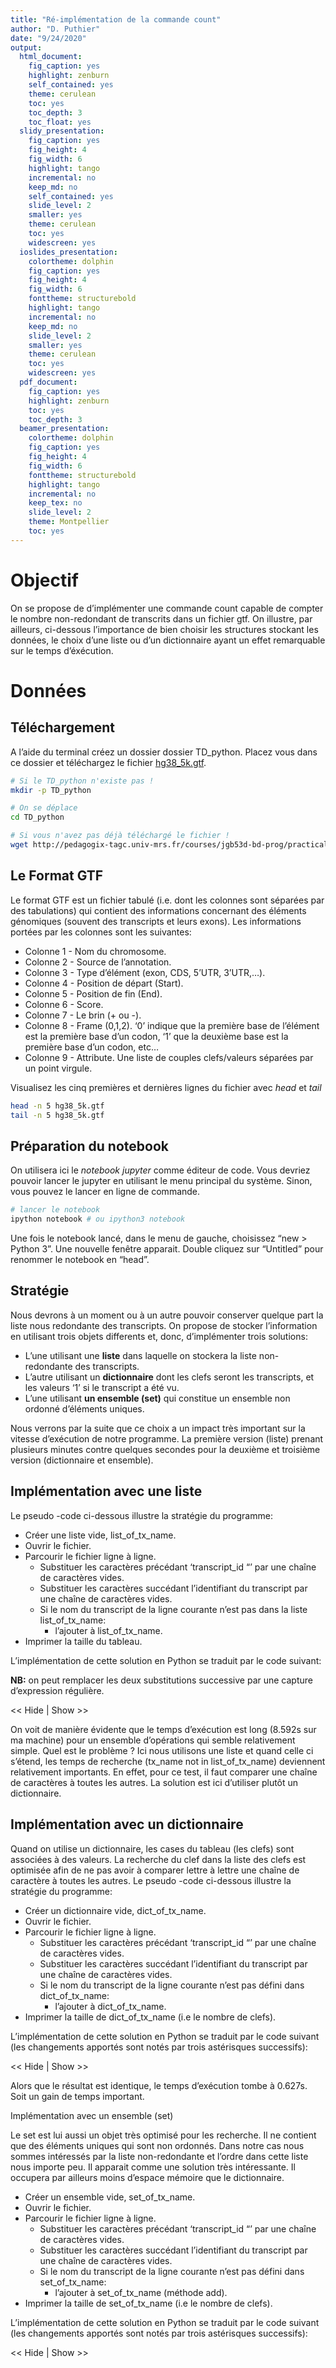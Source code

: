 ```yaml
---
title: "Ré-implémentation de la commande count"
author: "D. Puthier"
date: "9/24/2020"
output:
  html_document:
    fig_caption: yes
    highlight: zenburn
    self_contained: yes
    theme: cerulean
    toc: yes
    toc_depth: 3
    toc_float: yes
  slidy_presentation:
    fig_caption: yes
    fig_height: 4
    fig_width: 6
    highlight: tango
    incremental: no
    keep_md: no
    self_contained: yes
    slide_level: 2
    smaller: yes
    theme: cerulean
    toc: yes
    widescreen: yes
  ioslides_presentation:
    colortheme: dolphin
    fig_caption: yes
    fig_height: 4
    fig_width: 6
    fonttheme: structurebold
    highlight: tango
    incremental: no
    keep_md: no
    slide_level: 2
    smaller: yes
    theme: cerulean
    toc: yes
    widescreen: yes
  pdf_document:
    fig_caption: yes
    highlight: zenburn
    toc: yes
    toc_depth: 3
  beamer_presentation:
    colortheme: dolphin
    fig_caption: yes
    fig_height: 4
    fig_width: 6
    fonttheme: structurebold
    highlight: tango
    incremental: no
    keep_tex: no
    slide_level: 2
    theme: Montpellier
    toc: yes
---
```



<script type="">
    $(function() {
        $(".hideshow").click(function() {
                $(this).parent().find(".exo").toggle();
        });

    })
</script>

<style>
.exo {
  display:none;
}

pre:not(.sourceCode) > code {
  background-color: white !important;
  color: grey !important;
}

hr {
  color: grey !important;
}
</style>


# Objectif

On se propose de d'implémenter une commande count capable de compter le nombre non-redondant de transcrits dans un fichier gtf. On illustre, par ailleurs, ci-dessous l'importance de bien choisir les structures stockant les données, le choix d'une liste ou d'un dictionnaire ayant un effet remarquable sur le temps d'éxécution.
  
# Données

## Téléchargement

A l'aide du terminal créez un dossier dossier TD_python. Placez vous dans ce dossier et téléchargez le fichier [hg38_5k.gtf](http://pedagogix-tagc.univ-mrs.fr/courses/jgb53d-bd-prog/practicals/data/hg38_5k.gtf). 


```bash
# Si le TD_python n'existe pas !
mkdir -p TD_python

# On se déplace 
cd TD_python

# Si vous n'avez pas déjà téléchargé le fichier !
wget http://pedagogix-tagc.univ-mrs.fr/courses/jgb53d-bd-prog/practicals/data/hg38_5k.gtf
```

## Le Format GTF

Le format GTF est un fichier tabulé (i.e. dont les colonnes sont séparées par des tabulations) qui contient des informations concernant des éléments génomiques (souvent des transcripts et leurs exons). Les informations portées par les colonnes sont les suivantes:

- Colonne 1 - Nom du chromosome.
- Colonne 2 - Source de l'annotation.
- Colonne 3 - Type d'élément (exon, CDS, 5'UTR, 3'UTR,...).
- Colonne 4 - Position de départ (Start).
- Colonne 5 - Position de fin (End).
- Colonne 6 - Score.
- Colonne 7 - Le brin (+ ou -).
- Colonne 8 - Frame (0,1,2). '0' indique que la première base de l'élément est la première base d'un codon, '1' que la deuxième base est la première base d'un codon, etc...
- Colonne 9 - Attribute. Une liste de couples clefs/valeurs séparées par un point virgule.

Visualisez les cinq premières  et  dernières lignes du fichier avec *head* et *tail*

```bash
head -n 5 hg38_5k.gtf
tail -n 5 hg38_5k.gtf
```

## Préparation du notebook

On utilisera ici le *notebook jupyter* comme éditeur de code. Vous devriez pouvoir lancer le jupyter en utilisant le menu principal du système. Sinon, vous pouvez le lancer en ligne de commande.

```bash
# lancer le notebook
ipython notebook # ou ipython3 notebook
```

Une fois le notebook lancé, dans le menu de gauche, choisissez "new > Python 3". Une nouvelle fenêtre apparait. Double cliquez sur "Untitled" pour renommer le notebook en "head". 


## Stratégie

Nous devrons à un moment ou à un autre pouvoir conserver quelque part la liste nous redondante des transcripts. On propose de stocker l'information en utilisant trois objets differents et, donc, d'implémenter trois solutions:

  - L'une utilisant une **liste** dans laquelle on stockera la liste non-redondante des transcripts.
  - L'autre utilisant un **dictionnaire** dont les clefs seront les transcripts, et les valeurs '1' si le transcript a été vu.
  - L'une utilisant **un ensemble (set)** qui constitue un ensemble non ordonné d'éléments uniques.

Nous verrons par la suite que ce choix a un impact très important sur la vitesse d'exécution de notre programme. La première version (liste) prenant plusieurs minutes contre quelques secondes pour la deuxième et troisième version (dictionnaire et ensemble).

## Implémentation avec une liste

Le pseudo -code ci-dessous illustre la stratégie du programme:

  - Créer une liste vide, list_of_tx_name.
  - Ouvrir le fichier.
  - Parcourir le fichier ligne à ligne.
      - Substituer les caractères précédant 'transcript_id "' par une chaîne de caractères vides.
      - Substituer les caractères succédant l'identifiant du transcript par une chaîne de caractères vides.
      - Si le nom du transcript de la ligne courante n'est pas dans la liste list_of_tx_name:
          - l'ajouter à list_of_tx_name.
  - Imprimer la taille du tableau.
  
  
L'implémentation de cette solution en Python se traduit par le code suivant:

**NB:** on peut remplacer les deux substitutions successive par une capture d'expression régulière.  

<div class="hideshow"> << Hide | Show >> </div>
<div class="exo">
```python
# -*- coding: utf-8 -*-
# La ligne précédente permet d'utiliser des caractères accentués
# dans les commentaires

# On importe le module re 
# afin de pouvoir rechercher
# une expression régulière dans une 
# chaîne de caractères.
import re 

# Pensez à adapter le chemin vers le fichier.
# Ici, il est dans le dossier data présent dans le
# répertoire supérieur 

file_handler = open("../data/hg38_5k.gtf", "r")

# Cette liste contiendra l'ensemble des transcrits (tx)
list_of_tx_name = list()

# On utilise une boucle for pour 
# lire des lignes renvoyées par l'objet
# file_handler
for line in file_handler:
    # On substitue dans 'line' n'importe quel caractère (.) répété 0 fois ou plus (*) et 
    # suivit de transcript_id, d'un espace et d'un double guillemet par 
        # une chaine de caractères vide ("").
    tx_name = re.sub('.* transcript_id "', "", line)
    # On substitue tout ce qui se trouve à droite du nom du transcrit: un guillemet suivit de 
    # n'importe quel caractère (.) répété 0 fois ou plus (*) et d'un caractère retour à la ligne.
    tx_name = re.sub('".*\n', "", tx_name)
    
    # Si le transcrit n'est pas dans la liste, on l'ajoute
    if tx_name not in list_of_tx_name:
            
            list_of_tx_name = list_of_tx_name + [tx_name] # ou tx_list.append(tx_name)


# Après être sorti de la boucle
# on imprime le nombre de transcrits.
# len(tx_list) est un entier (int). Pour pouvoir le concatener 
# avec une chaîne de caractères (le message), il faut le transformer 
# en chaîne de caractères (str()). 
print("Le nombre de transcrits est: " + str(len(list_of_tx_name))) # n = 5000 
```
</div>

On voit de manière évidente que le temps d'exécution est long (8.592s sur ma machine) pour un ensemble d'opérations qui semble relativement simple. Quel est le problème ? Ici nous utilisons une liste et quand celle ci s'étend, les temps de recherche (tx_name not in list_of_tx_name) deviennent relativement importants. En effet, pour ce test, il faut comparer une chaîne de caractères à toutes les autres. La solution est ici d'utiliser plutôt un dictionnaire.

## Implémentation avec un dictionnaire

Quand on utilise un dictionnaire, les cases du tableau (les clefs) sont associées à des valeurs. La recherche du clef dans la liste des clefs est optimisée afin de ne pas avoir à comparer lettre à lettre une chaîne de caractère à toutes les autres. Le pseudo -code ci-dessous illustre la stratégie du programme:


  - Créer un dictionnaire vide, dict_of_tx_name.
  - Ouvrir le fichier.
  - Parcourir le fichier ligne à ligne.
      - Substituer les caractères précédant 'transcript_id "' par une chaîne de caractères vides.
      - Substituer les caractères succédant l'identifiant du transcript par une chaîne de caractères vides.
      - Si le nom du transcript de la ligne courante n'est pas défini dans dict_of_tx_name:
        - l'ajouter à dict_of_tx_name.
  - Imprimer la taille de dict_of_tx_name (i.e le nombre de clefs).


L'implémentation de cette solution en Python se traduit par le code suivant (les changements apportés sont notés par trois astérisques successifs):

<div class="hideshow"> << Hide | Show >> </div>
<div class="exo">
```python
# -*- coding: utf-8 -*-
# La ligne précédente permet d'utiliser des caractères accentués
# dans les commentaires

# On importe le module re 
# afin de pouvoir rechercher
# une expression régulière dans une 
# chaîne de caractères.
import re 

# Pensez à adapter le chemin vers le fichier.
# Ici, il est dans le dossier data présent dans le
# répertoire supérieur 
file_handler = open("../data/hg38_5k.gtf", "r")


# ***
# Ce dictionnaire contiendra l'ensemble des transcrits (tx)
dict_of_tx_name = dict()

# On utilise une boucle for pour 
# lire des lignes renvoyées par l'objet
# file_handler
for line in file_handler:
    
    # On substitue dans 'line' n'importe quel caractère (.) répété 0 fois ou plus (*) et 
    # suivit de transcript_id, d'un espace et d'un double guillemet par 
    # une chaine de caractères vide ("").
    tx_name = re.sub('.* transcript_id "', "", line)
    # On substitue tout ce qui se trouve à droite du nom du transcrit: un guillemet suivit de 
    # n'importe quel caractère (.) répété 0 fois ou plus (*) et d'un caractère retour à la ligne.
    tx_name = re.sub('".*\n', "", tx_name)

    # Si le transcrit n'est pas dans la liste, on l'ajoute
    # ***
    if tx_name not in dict_of_tx_name:
        # ***
        # On déclare une nouvelle clef dans le dictionnaire
        # et on place sa valeur à 1.
        dict_of_tx_name[tx_name] = 1


# Après être sorti de la boucle
# on imprime le nombre de transcrits.
# len(tx_list) est un entier (int) qui correspond au nombre de clef du dictionnaire. Pour pouvoir le concatener 
# avec une chaîne de caractères (le message), il faut le transformer 
# en chaîne de caractères (str()). 
print("Le nombre de transcrits est: " + str(len(dict_of_tx_name)))  #  n = 5000 
```
</div>


Alors que le résultat est identique, le temps d'exécution tombe à 0.627s. Soit un gain de temps important.


Implémentation avec un ensemble (set)


Le set est lui aussi un objet très optimisé pour les recherche. Il ne contient que des éléments uniques qui sont non ordonnés. Dans notre cas nous sommes intéressés par la liste non-redondante et l'ordre dans cette liste nous importe peu. Il apparait comme une solution très intéressante. Il occupera par ailleurs moins d'espace mémoire que le dictionnaire.

  - Créer un ensemble vide, set_of_tx_name.
  - Ouvrir le fichier.
  - Parcourir le fichier ligne à ligne.
    - Substituer les caractères précédant 'transcript_id "' par une chaîne de caractères vides.
    - Substituer les caractères succédant l'identifiant du transcript par une chaîne de caractères vides.
    - Si le nom du transcript de la ligne courante n'est pas défini dans set_of_tx_name:
      - l'ajouter à set_of_tx_name (méthode add).
  - Imprimer la taille de set_of_tx_name (i.e le nombre de clefs).

L'implémentation de cette solution en Python se traduit par le code suivant (les changements apportés sont notés par trois astérisques successifs):

<div class="hideshow"> << Hide | Show >> </div>
<div class="exo">
```python
# -*- coding: utf-8 -*-
# La ligne précédente permet d'utiliser des caractères accentués
# dans les commentaires

# On importe le module re 
# afin de pouvoir rechercher
# une expression régulière dans une 
# chaîne de caractères.
import re 

# Pensez à adapter le chemin vers le fichier.
# Ici, il est dans le dossier data présent dans le
# répertoire supérieur 
file_handler = open("../data/hg38_5k.gtf", "r")


# ***
# Cet ensemble contiendra l'ensemble des transcrits (tx)
set_of_tx_name = set()

# On utilise une boucle for pour 
# lire des lignes renvoyées par l'objet
# file_handler
for line in file_handler:
    
    # On substitue dans 'line' n'importe quel caractère (.) répété 0 fois ou plus (*) et 
    # suivit de transcript_id, d'un espace et d'un double guillemet par 
    # une chaine de caractères vide ("").
    tx_name = re.sub('.* transcript_id "', "", line)
    # On substitue tout ce qui se trouve à droite du nom du transcrit: un guillemet suivit de 
    # n'importe quel caractère (.) répété 0 fois ou plus (*) et d'un caractère retour à la ligne.
    tx_name = re.sub('".*\n', "", tx_name)

    set_of_tx_name.add(tx_name) # on utilise la méthode add.


# Après être sorti de la boucle
# on imprime le nombre de transcrits.
# len(tx_list) est un entier (int) qui correspond au nombre de clef du dictionnaire. Pour pouvoir le concatener 
# avec une chaîne de caractères (le message), il faut le transformer 
# en chaîne de caractères (str()). 
print("Le nombre de transcrits est: " + str(len(set_of_tx_name)))  #  n = 5000 
```
</div>

